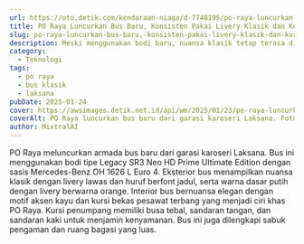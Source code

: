 ```yaml
---
url: https://oto.detik.com/kendaraan-niaga/d-7748195/po-raya-luncurkan-bus-baru-konsisten-pakai-livery-klasik-dan-kursi-pesawat
title: PO Raya Luncurkan Bus Baru, Konsisten Pakai Livery Klasik dan Kursi Pesawat
slug: po-raya-luncurkan-bus-baru,-konsisten-pakai-livery-klasik-dan-kursi-pesawat
description: Meski menggunakan bodi baru, nuansa klasik tetap terasa di bus ini dengan penggunaan livery lawas dan font jadul, serta penggunaan kursi bekas pesawat terbang.
category:
  - Teknologi
tags:
  - po raya
  - bus klasik
  - laksana
pubDate: 2025-01-24
cover: https://awsimages.detik.net.id/api/wm/2025/01/23/po-raya-luncurkan-bus-baru-dari-garasi-karoseri-laksana_169.png?wid=54&w=650&v=1&t=jpeg
coverAlt: PO Raya luncurkan bus baru dari garasi karoseri Laksana. Foto Instagram @laksanabus
author: MixtralAI
---
```

PO Raya meluncurkan armada bus baru dari garasi karoseri Laksana. Bus ini menggunakan bodi tipe Legacy SR3 Neo HD Prime Ultimate Edition dengan sasis Mercedes-Benz OH 1626 L Euro 4. Eksterior bus menampilkan nuansa klasik dengan livery lawas dan huruf berfont jadul, serta warna dasar putih dengan livery berwarna orange. Interior bus bernuansa elegan dengan motif aksen kayu dan kursi bekas pesawat terbang yang menjadi ciri khas PO Raya. Kursi penumpang memiliki busa tebal, sandaran tangan, dan sandaran kaki untuk menjamin kenyamanan. Bus ini juga dilengkapi sabuk pengaman dan ruang bagasi yang luas.
